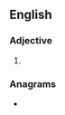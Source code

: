 ==English==

===Adjective===
{{head|en|adjective}}

# {{obsolete spelling of|careful|lang=en}}

===Anagrams===
* {{anagrams|en|leaf curl}}